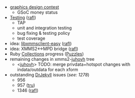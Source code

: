 * [[Proposed Graphic Competition|graphics design contest]]
** GSoC money status
* [[Testing]] ([[User:rafl|rafl]])
** TAP
** unit and integration testing
** bug fixing & testing policy
** test coverage
* idea: [[libxmmsclient-easy]] ([[User:rafl|rafl]])
* idea: XMMS2<->MPD bridge ([[User:rafl|rafl]])
* Ruby [[Collections]] progress ([[User:Puzzles|Puzzles]])
* remaining changes in xmms2-[[User:juhovh|juhovh]] tree
** <[[User:juhovh|juhovh]]> TODO: merge privdata+hotspot changes with indata/outdata for each xform
* outstanding [[Release:DrJekyll|DrJekyll]] issues (''see: <mantis>1278</mantis>'')
** <mantis>956</mantis>
** <mantis>957</mantis> ([[Tobias RundstrÃ¶m|tru]])
** <mantis>1346</mantis> ([[User:rafl|rafl]])